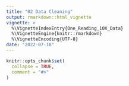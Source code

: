 ```yaml
---
title: "02 Data Cleaning"
output: rmarkdown::html_vignette
vignette: >
  %\VignetteIndexEntry{One_Reading_10X_Data}
  %\VignetteEngine{knitr::rmarkdown}
  %\VignetteEncoding{UTF-8}
date: "2022-07-18"
---
```


```r
knitr::opts_chunk$set(
  collapse = TRUE,
  comment = "#>"
)
```

